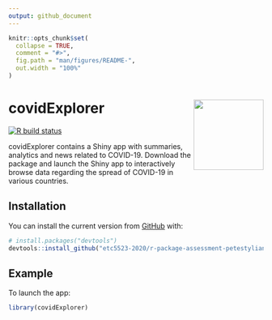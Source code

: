 ```yaml
---
output: github_document
---
```


<!-- README.md is generated from README.Rmd. Please edit that file -->

```r
knitr::opts_chunk$set(
  collapse = TRUE,
  comment = "#>",
  fig.path = "man/figures/README-",
  out.width = "100%"
)
```

# covidExplorer <img src='man/figures/logo.png' align="right" height="138.5" />


<!-- badges: start -->
[![R build status](https://github.com/etc5523-2020/r-package-assessment-petestylianos/workflows/R-CMD-check/badge.svg)](https://github.com/etc5523-2020/r-package-assessment-petestylianos/actions)
<!-- badges: end -->

covidExplorer contains a Shiny app with summaries, analytics and news related to COVID-19. Download the package and launch the Shiny app to interactively browse data regarding the spread of COVID-19 in various countries.

## Installation

You can install the current version from [GitHub](https://github.com/) with:

``` r
# install.packages("devtools")
devtools::install_github("etc5523-2020/r-package-assessment-petestylianos")
```
## Example

To launch the app:

```r
library(covidExplorer)
```

